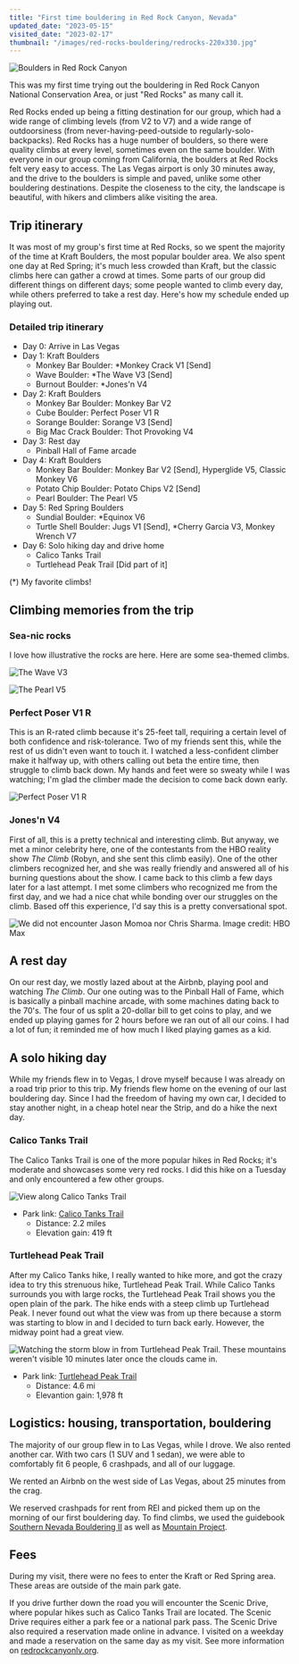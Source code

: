 ```yaml
---
title: "First time bouldering in Red Rock Canyon, Nevada"
updated_date: "2023-05-15"
visited_date: "2023-02-17"
thumbnail: "/images/red-rocks-bouldering/redrocks-220x330.jpg"
---
```


![Boulders in Red Rock Canyon](/images/red-rocks-bouldering/redrocks-opt.jpg)

This was my first time trying out the bouldering in Red Rock Canyon National Conservation Area, or just "Red Rocks" as many call it.

Red Rocks ended up being a fitting destination for our group, which had a wide range of climbing levels (from V2 to V7) and a wide range of outdoorsiness (from never-having-peed-outside to regularly-solo-backpacks). Red Rocks has a huge number of boulders, so there were quality climbs at every level, sometimes even on the same boulder. With everyone in our group coming from California, the boulders at Red Rocks felt very easy to access. The Las Vegas airport is only 30 minutes away, and the drive to the boulders is simple and paved, unlike some other bouldering destinations. Despite the closeness to the city, the landscape is beautiful, with hikers and climbers alike visiting the area.

## Trip itinerary

It was most of my group's first time at Red Rocks, so we spent the majority of the time at Kraft Boulders, the most popular boulder area. We also spent one day at Red Spring; it's much less crowded than Kraft, but the classic climbs here can gather a crowd at times. Some parts of our group did different things on different days; some people wanted to climb every day, while others preferred to take a rest day. Here's how my schedule ended up playing out.

### Detailed trip itinerary

- Day 0: Arrive in Las Vegas
- Day 1: Kraft Boulders
  - Monkey Bar Boulder: \*Monkey Crack V1 [Send]
  - Wave Boulder: \*The Wave V3 [Send]
  - Burnout Boulder: \*Jones'n V4
- Day 2: Kraft Boulders
  - Monkey Bar Boulder: Monkey Bar V2
  - Cube Boulder: Perfect Poser V1 R
  - Sorange Boulder: Sorange V3 [Send]
  - Big Mac Crack Boulder: Thot Provoking V4
- Day 3: Rest day
  - Pinball Hall of Fame arcade
- Day 4: Kraft Boulders
  - Monkey Bar Boulder: Monkey Bar V2 [Send], Hyperglide V5, Classic Monkey V6
  - Potato Chip Boulder: Potato Chips V2 [Send]
  - Pearl Boulder: The Pearl V5
- Day 5: Red Spring Boulders
  - Sundial Boulder: \*Equinox V6
  - Turtle Shell Boulder: Jugs V1 [Send], \*Cherry Garcia V3, Monkey Wrench V7
- Day 6: Solo hiking day and drive home
  - Calico Tanks Trail
  - Turtlehead Peak Trail [Did part of it]

(\*) My favorite climbs!

## Climbing memories from the trip

### Sea-nic rocks

I love how illustrative the rocks are here. Here are some sea-themed climbs.

![The Wave V3](/images/red-rocks-bouldering/inthewave-800px.jpg)

![The Pearl V5](/images/red-rocks-bouldering/pearl-opt.jpg)

### Perfect Poser V1 R

This is an R-rated climb because it's 25-feet tall, requiring a certain level of both confidence and risk-tolerance. Two of my friends sent this, while the rest of us didn't even want to touch it. I watched a less-confident climber make it halfway up, with others calling out beta the entire time, then struggle to climb back down. My hands and feet were so sweaty while I was watching; I'm glad the climber made the decision to come back down early.

![Perfect Poser V1 R](/images/red-rocks-bouldering/cube-opt.jpg)

### Jones'n V4

First of all, this is a pretty technical and interesting climb. But anyway, we met a minor celebrity here, one of the contestants from the HBO reality show _The Climb_ (Robyn, and she sent this climb easily). One of the other climbers recognized her, and she was really friendly and answered all of his burning questions about the show. I came back to this climb a few days later for a last attempt. I met some climbers who recognized me from the first day, and we had a nice chat while bonding over our struggles on the climb. Based off this experience, I'd say this is a pretty conversational spot.

![We did not encounter Jason Momoa nor Chris Sharma. Image credit: HBO Max](/images/red-rocks-bouldering/hbo_theclimb-opt.jpg)

## A rest day

On our rest day, we mostly lazed about at the Airbnb, playing pool and watching _The Climb_. Our one outing was to the Pinball Hall of Fame, which is basically a pinball machine arcade, with some machines dating back to the 70's. The four of us split a 20-dollar bill to get coins to play, and we ended up playing games for 2 hours before we ran out of all our coins. I had a lot of fun; it reminded me of how much I liked playing games as a kid.

## A solo hiking day

While my friends flew in to Vegas, I drove myself because I was already on a road trip prior to this trip. My friends flew home on the evening of our last bouldering day. Since I had the freedom of having my own car, I decided to stay another night, in a cheap hotel near the Strip, and do a hike the next day.

### Calico Tanks Trail

The Calico Tanks Trail is one of the more popular hikes in Red Rocks; it's moderate and showcases some very red rocks. I did this hike on a Tuesday and only encountered a few other groups.

![View along Calico Tanks Trail](/images/red-rocks-bouldering/calicotankstrail-opt.jpg)

- Park link: [Calico Tanks Trail](https://www.redrockcanyonlv.org/calico-tanks/)
  - Distance: 2.2 miles
  - Elevation gain: 419 ft

### Turtlehead Peak Trail

After my Calico Tanks hike, I really wanted to hike more, and got the crazy idea to try this strenuous hike, Turtlehead Peak Trail. While Calico Tanks surrounds you with large rocks, the Turtlehead Peak Trail shows you the open plain of the park. The hike ends with a steep climb up Turtlehead Peak. I never found out what the view was from up there because a storm was starting to blow in and I decided to turn back early. However, the midway point had a great view.

![Watching the storm blow in from Turtlehead Peak Trail. These mountains weren't visible 10 minutes later once the clouds came in.](/images/red-rocks-bouldering/turtleheadhike-opt.jpg)

- Park link: [Turtlehead Peak Trail](https://www.redrockcanyonlv.org/turtlehead-peak/)
  - Distance: 4.6 mi
  - Elevantion gain: 1,978 ft

## Logistics: housing, transportation, bouldering

The majority of our group flew in to Las Vegas, while I drove. We also rented another car. With two cars (1 SUV and 1 sedan), we were able to comfortably fit 6 people, 6 crashpads, and all of our luggage.

We rented an Airbnb on the west side of Las Vegas, about 25 minutes from the crag.

We reserved crashpads for rent from REI and picked them up on the morning of our first bouldering day. To find climbs, we used the guidebook [Southern Nevada Bouldering II](https://www.snellpress.com/product-page/southern-nevada-bouldering-ii) as well as [Mountain Project](https://www.mountainproject.com/area/114274150/red-rock-boulders).

## Fees

During my visit, there were no fees to enter the Kraft or Red Spring area. These areas are outside of the main park gate.

If you drive further down the road you will encounter the Scenic Drive, where popular hikes such as Calico Tanks Trail are located. The Scenic Drive requires either a park fee or a national park pass. The Scenic Drive also required a reservation made online in advance. I visited on a weekday and made a reservation on the same day as my visit. See more information on [redrockcanyonlv.org](https://redrockcanyonlv.org).
